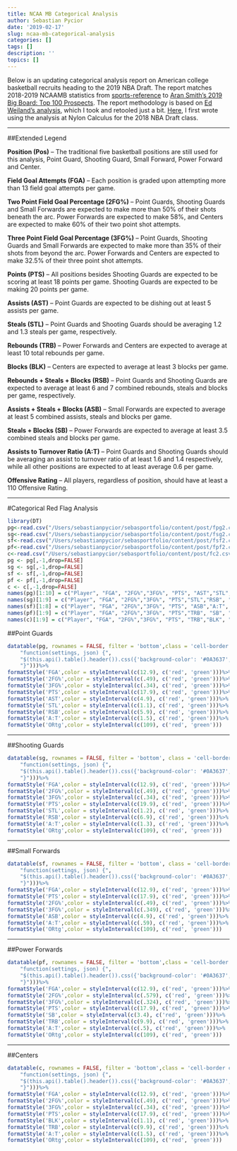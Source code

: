 ```yaml
---
title: NCAA MB Categorical Analysis
author: Sebastian Pycior
date: '2019-02-17'
slug: ncaa-mb-categorical-analysis
categories: []
tags: []
description: ''
topics: []
---
```

Below is an updating categorical analysis report on American college basketball recruits heading to the 2019 NBA Draft. The report matches 2018-2019 NCAAMB statistics from [sports-reference](https://www.sports-reference.com/cbb/) to [Aran Smith's 2019 Big Board: Top 100 Prospects](https://www.nbadraft.net/ranking/bigboard). The report methodology is based on [Ed Weiland's analysis](https://fivethirtyeight.com/features/what-to-look-for-in-an-nba-draft-prospect/), which I took and retooled just a bit. [Here](https://fansided.com/2018/06/14/nylon-calculus-nba-draft-categorical-analysis-wingspan-differential/), I first wrote using the analysis at Nylon Calculus for the 2018 NBA Draft class.

***

##Extended Legend

**Position (Pos)** -- The traditional five basketball positions are still used for this analysis, Point Guard, Shooting Guard, Small Forward, Power Forward and Center. 

**Field Goal Attempts (FGA)** -- Each position is graded upon attempting more than 13 field goal attempts per game.

**Two Point Field Goal Percentage (2FG%)** -- Point Guards, Shooting Guards and Small Forwards are expected to make more than 50% of their shots beneath the arc. Power Forwards are expected to make 58%, and Centers are expected to make 60% of their two point shot attempts. 

**Three Point Field Goal Percentage (3FG%)** -- Point Guards, Shooting Guards and Small Forwards are expected to make more than 35% of their shots from beyond the arc. Power Forwards and Centers are expected to make 32.5% of their three point shot attempts. 

**Points (PTS)** -- All positions besides Shooting Guards are expected to be scoring at least 18 points per game. Shooting Guards are expected to be making 20 points per game.

**Assists (AST)** -- Point Guards are expected to be dishing out at least 5 assists per game.

**Steals (STL)** -- Point Guards and Shooting Guards should be averaging 1.2 and 1.3 steals per game, respectively.

**Rebounds (TRB)** -- Power Forwards and Centers are expected to average at least 10 total rebounds per game.

**Blocks (BLK)** -- Centers are expected to average at least 3 blocks per game.

**Rebounds + Steals + Blocks (RSB)** -- Point Guards and Shooting Guards are expected to average at least 6 and 7 combined rebounds, steals and blocks per game, respectively.

**Assists + Steals + Blocks (ASB)** -- Small Forwards are expected to average at least 5 combined assists, steals and blocks per game.

**Steals + Blocks (SB)**  -- Power Forwards are expected to average at least 3.5 combined steals and blocks per game.

**Assists to Turnover Ratio (A:T)**  -- Point Guards and Shooting Guards should be averaging an assist to turnover ratio of at least 1.6 and 1.4 respectively, while all other positions are expected to at least average 0.6 per game.

**Offensive Rating** -- All players, regardless of position, should have at least a 110 Offensive Rating. 

***

#Categorical Red Flag Analysis

 
```r
library(DT)
pg<-read.csv("/Users/sebastianpycior/sebasportfolio/content/post/fpg2.csv")
sg<-read.csv("/Users/sebastianpycior/sebasportfolio/content/post/fsg2.csv")
sf<-read.csv("/Users/sebastianpycior/sebasportfolio/content/post/fsf2.csv")
pf<-read.csv("/Users/sebastianpycior/sebasportfolio/content/post/fpf2.csv")
c<-read.csv("/Users/sebastianpycior/sebasportfolio/content/post/fc2.csv")
pg <- pg[,-1,drop=FALSE]
sg <- sg[,-1,drop=FALSE]
sf <- sf[,-1,drop=FALSE]
pf <- pf[,-1,drop=FALSE]
c <- c[,-1,drop=FALSE]
names(pg)[1:10] = c("Player", "FGA", "2FG%","3FG%", "PTS", "AST","STL","RSB", "A:T", "ORtg")
names(sg)[1:9] = c("Player", "FGA", "2FG%","3FG%", "PTS","STL","RSB", "A:T", "ORtg")
names(sf)[1:8] = c("Player", "FGA", "2FG%","3FG%", "PTS", "ASB","A:T", "ORtg")
names(pf)[1:9] = c("Player", "FGA", "2FG%","3FG%", "PTS","TRB", "SB", "A:T", "ORtg")
names(c)[1:9] = c("Player", "FGA", "2FG%","3FG%", "PTS", "TRB","BLK", "A:T", "ORtg")

```
##Point Guards
```r
datatable(pg, rownames = FALSE, filter = 'bottom',class = 'cell-border compact', options = list(pageLength = 5, autoWidth = TRUE , initComplete = JS(
    "function(settings, json) {",
    "$(this.api().table().header()).css({'background-color': '#0A3637', 'color': '#44A08D'});",
    "}")))%>%
formatStyle('FGA',color = styleInterval(c(12.9), c('red', 'green')))%>%
formatStyle('2FG%',color = styleInterval(c(.49), c('red', 'green')))%>%
formatStyle('3FG%',color = styleInterval(c(.34), c('red', 'green')))%>%
formatStyle('PTS',color = styleInterval(c(17.9), c('red', 'green')))%>%
formatStyle('AST',color = styleInterval(c(4.9), c('red', 'green')))%>%
formatStyle('STL',color = styleInterval(c(1.1), c('red', 'green')))%>%
formatStyle('RSB',color = styleInterval(c(5.9), c('red', 'green')))%>%
formatStyle('A:T',color = styleInterval(c(1.5), c('red', 'green')))%>%
formatStyle('ORtg',color = styleInterval(c(109), c('red', 'green')))

```

***

##Shooting Guards
```r
datatable(sg, rownames = FALSE, filter = 'bottom', class = 'cell-border compact', options = list(pageLength = 5, autoWidth = TRUE, initComplete = JS(
    "function(settings, json) {",
    "$(this.api().table().header()).css({'background-color': '#0A3637', 'color': '#44A08D'});",
    "}")))%>%
formatStyle('FGA',color = styleInterval(c(12.9), c('red', 'green')))%>%
formatStyle('2FG%',color = styleInterval(c(.49), c('red', 'green')))%>%
formatStyle('3FG%',color = styleInterval(c(.34), c('red', 'green')))%>%
formatStyle('PTS',color = styleInterval(c(19.9), c('red', 'green')))%>%
formatStyle('STL',color = styleInterval(c(1.2), c('red', 'green')))%>%
formatStyle('RSB',color = styleInterval(c(6.9), c('red', 'green')))%>%
formatStyle('A:T',color = styleInterval(c(1.3), c('red', 'green')))%>%
formatStyle('ORtg',color = styleInterval(c(109), c('red', 'green')))

```

***

##Small Forwards
```r
datatable(sf, rownames = FALSE, filter = 'bottom', class = 'cell-border compact', options = list(pageLength = 5, autoWidth = TRUE, initComplete = JS(
    "function(settings, json) {",
    "$(this.api().table().header()).css({'background-color': '#0A3637', 'color': '#44A08D'});",
    "}")))%>%
formatStyle('FGA',color = styleInterval(c(12.9), c('red', 'green')))%>%
formatStyle('PTS',color = styleInterval(c(17.9), c('red', 'green')))%>%
formatStyle('2FG%',color = styleInterval(c(.49), c('red', 'green')))%>%
formatStyle('3FG%',color = styleInterval(c(.349), c('red', 'green')))%>%
formatStyle('ASB',color = styleInterval(c(4.9), c('red', 'green')))%>%
formatStyle('A:T',color = styleInterval(c(.59), c('red', 'green')))%>%
formatStyle('ORtg',color = styleInterval(c(109), c('red', 'green')))

```

***

##Power Forwards
```r
datatable(pf, rownames = FALSE, filter = 'bottom',class = 'cell-border compact', options = list(pageLength = 5, autoWidth = TRUE, initComplete = JS(
    "function(settings, json) {",
    "$(this.api().table().header()).css({'background-color': '#0A3637', 'color': '#44A08D'});",
    "}")))%>%
formatStyle('FGA',color = styleInterval(c(12.9), c('red', 'green')))%>%
formatStyle('2FG%',color = styleInterval(c(.579), c('red', 'green')))%>%
formatStyle('3FG%',color = styleInterval(c(.324), c('red', 'green')))%>%
formatStyle('PTS',color = styleInterval(c(17.9), c('red', 'green')))%>%
formatStyle('SB',color = styleInterval(c(3.4), c('red', 'green')))%>%
formatStyle('TRB',color = styleInterval(c(9.9), c('red', 'green')))%>%
formatStyle('A:T',color = styleInterval(c(.5), c('red', 'green')))%>%
formatStyle('ORtg',color = styleInterval(c(109), c('red', 'green')))

```

***

##Centers
```r
datatable(c, rownames = FALSE, filter = 'bottom',class = 'cell-border compact', options = list(pageLength = 5, autoWidth = TRUE, initComplete = JS(
    "function(settings, json) {",
    "$(this.api().table().header()).css({'background-color': '#0A3637', 'color': '#44A08D'});",
    "}")))%>%
formatStyle('FGA',color = styleInterval(c(12.9), c('red', 'green')))%>%
formatStyle('2FG%',color = styleInterval(c(.49), c('red', 'green')))%>%
formatStyle('3FG%',color = styleInterval(c(.34), c('red', 'green')))%>%
formatStyle('PTS',color = styleInterval(c(17.9), c('red', 'green')))%>%
formatStyle('BLK',color = styleInterval(c(1.1), c('red', 'green')))%>%
formatStyle('TRB',color = styleInterval(c(9.9), c('red', 'green')))%>%
formatStyle('A:T',color = styleInterval(c(1.5), c('red', 'green')))%>%
formatStyle('ORtg',color = styleInterval(c(109), c('red', 'green')))

```

